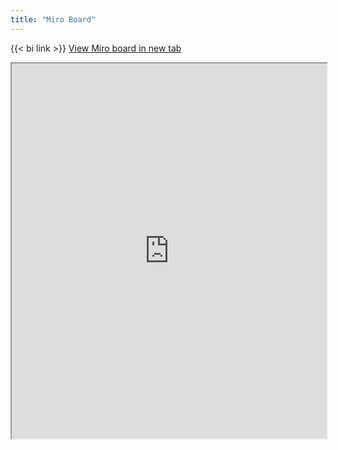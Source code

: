 ```yaml
---
title: "Miro Board"
---
```


{{< bi link >}} [View Miro board in new tab](https://miro.com/app/board/uXjVImDtm9s=/?share_link_id=895124647795)

```{=html}
<iframe src="https://miro.com/app/board/uXjVImDtm9s=/?share_link_id=422797693546" width="100%" height="600px"></iframe>
```

